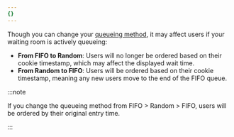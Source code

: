 ```yaml
---
{}
---
```


Though you can change your [queueing method](/waiting-room/reference/queueing-methods/), it may affect users if your waiting room is actively queueing:

- **From FIFO to Random**: Users will no longer be ordered based on their cookie timestamp, which may affect the displayed wait time.
- **From Random to FIFO**: Users will be ordered based on their cookie timestamp, meaning any new users move to the end of the FIFO queue.

:::note

If you change the queueing method from FIFO > Random > FIFO, users will be ordered by their original entry time.

:::
